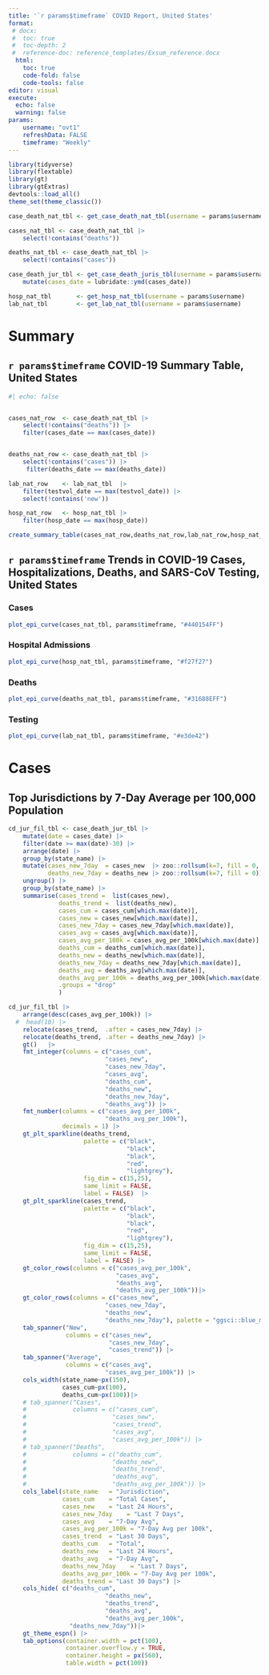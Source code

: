 ```yaml
---
title: '`r params$timeframe` COVID Report, United States'
format:
 # docx:
 #  toc: true
 #  toc-depth: 2
 #  reference-doc: reference_templates/Exsum_reference.docx
  html:
    toc: true
    code-fold: false
    code-tools: false
editor: visual
execute: 
  echo: false
  warning: false 
params:
    username: "ovt1"
    refreshData: FALSE
    timeframe: "Weekly"
---
```


```r
library(tidyverse)
library(flextable)
library(gt)
library(gtExtras)
devtools::load_all()
theme_set(theme_classic())
```

```r
case_death_nat_tbl <- get_case_death_nat_tbl(username = params$username)

cases_nat_tbl <- case_death_nat_tbl |> 
    select(!contains("deaths"))

deaths_nat_tbl <- case_death_nat_tbl |> 
    select(!contains("cases"))

case_death_jur_tbl <- get_case_death_juris_tbl(username = params$username) |>  
    mutate(cases_date = lubridate::ymd(cases_date))

hosp_nat_tbl       <- get_hosp_nat_tbl(username = params$username)
lab_nat_tbl        <- get_lab_nat_tbl(username = params$username)
```


# Summary

## `r params$timeframe` COVID-19 Summary Table, United States

```r
#| echo: false


cases_nat_row  <- case_death_nat_tbl |> 
    select(!contains("deaths")) |>
    filter(cases_date == max(cases_date))


deaths_nat_row <- case_death_nat_tbl |> 
    select(!contains("cases")) |> 
     filter(deaths_date == max(deaths_date))

lab_nat_row    <- lab_nat_tbl  |> 
    filter(testvol_date == max(testvol_date)) |> 
    select(!contains('new'))

hosp_nat_row   <- hosp_nat_tbl |> 
    filter(hosp_date == max(hosp_date))

create_summary_table(cases_nat_row,deaths_nat_row,lab_nat_row,hosp_nat_row) |> flextable()

```


## `r params$timeframe` Trends in COVID-19 Cases, Hospitalizations, Deaths, and SARS-CoV Testing, United States

::: {.grid}

::: {.g-col-6}

### Cases
```r
plot_epi_curve(cases_nat_tbl, params$timeframe, "#440154FF")
```

:::

::: {.g-col-6}
### Hospital Admissions

```r
plot_epi_curve(hosp_nat_tbl, params$timeframe, "#f27f27")
```

:::

::: {.g-col-6}
### Deaths

```r
plot_epi_curve(deaths_nat_tbl, params$timeframe, "#31688EFF")
```

:::

::: {.g-col-6}
###  Testing

```r
plot_epi_curve(lab_nat_tbl, params$timeframe, "#e3de42")
```
:::

:::



# Cases
## Top Jurisdictions by 7-Day Average per 100,000 Population

```r
cd_jur_fil_tbl <- case_death_jur_tbl |>
    mutate(date = cases_date) |> 
    filter(date >= max(date)-30) |> 
    arrange(date) |> 
    group_by(state_name) |> 
    mutate(cases_new_7day  = cases_new  |> zoo::rollsum(k=7, fill = 0, align = "right"),
           deaths_new_7day = deaths_new |> zoo::rollsum(k=7, fill = 0)) |> 
    ungroup() |> 
    group_by(state_name) |> 
    summarise(cases_trend =  list(cases_new),
              deaths_trend =  list(deaths_new),
              cases_cum = cases_cum[which.max(date)],
              cases_new = cases_new[which.max(date)],
              cases_new_7day = cases_new_7day[which.max(date)],
              cases_avg = cases_avg[which.max(date)],
              cases_avg_per_100k = cases_avg_per_100k[which.max(date)],
              deaths_cum = deaths_cum[which.max(date)],
              deaths_new = deaths_new[which.max(date)],
              deaths_new_7day = deaths_new_7day[which.max(date)],
              deaths_avg = deaths_avg[which.max(date)],
              deaths_avg_per_100k = deaths_avg_per_100k[which.max(date)],
              .groups = "drop"
              )  
```

```r

cd_jur_fil_tbl |> 
    arrange(desc(cases_avg_per_100k)) |> 
  #  head(10) |> 
    relocate(cases_trend,  .after = cases_new_7day) |> 
    relocate(deaths_trend, .after = deaths_new_7day) |> 
    gt()   |> 
    fmt_integer(columns = c("cases_cum",
                           "cases_new",
                           "cases_new_7day",
                           "cases_avg",
                           "deaths_cum",
                           "deaths_new",
                           "deaths_new_7day",
                           "deaths_avg")) |> 
    fmt_number(columns = c("cases_avg_per_100k",
                           "deaths_avg_per_100k"),
               decimals = 1) |> 
    gt_plt_sparkline(deaths_trend,
                     palette = c("black",
                                 "black",
                                 "black",
                                 "red",
                                 "lightgrey"),
                     fig_dim = c(15,25),
                     same_limit = FALSE,
                     label = FALSE)  |> 
    gt_plt_sparkline(cases_trend,
                     palette = c("black",
                                 "black",
                                 "black",
                                 "red",
                                 "lightgrey"),
                     fig_dim = c(15,25),
                     same_limit = FALSE,
                     label = FALSE) |>
    gt_color_rows(columns = c("cases_avg_per_100k",
                              "cases_avg",
                              "deaths_avg",
                              "deaths_avg_per_100k"))|> 
    gt_color_rows(columns = c("cases_new",
                           "cases_new_7day",
                           "deaths_new",
                           "deaths_new_7day"), palette = "ggsci::blue_material") |> 
    tab_spanner("New",
                columns = c("cases_new",
                            "cases_new_7day",
                            "cases_trend")) |> 
    tab_spanner("Average",
                columns = c("cases_avg",
                           "cases_avg_per_100k")) |> 
    cols_width(state_name~px(150),
               cases_cum~px(100),
               deaths_cum~px(100))|>
    # tab_spanner("Cases", 
    #             columns = c("cases_cum",
    #                        "cases_new", 
    #                        "cases_trend",
    #                        "cases_avg",
    #                        "cases_avg_per_100k")) |> 
    # tab_spanner("Deaths", 
    #             columns = c("deaths_cum",
    #                        "deaths_new", 
    #                        "deaths_trend",
    #                        "deaths_avg",
    #                        "deaths_avg_per_100k")) |> 
    cols_label(state_name   = "Jurisdiction",
               cases_cum    = "Total Cases",
               cases_new    = "Last 24 Hours",
               cases_new_7day    = "Last 7 Days",
               cases_avg    = "7-Day Avg",
               cases_avg_per_100k = "7-Day Avg per 100k",
               cases_trend  = "Last 30 Days",
               deaths_cum   = "Total",
               deaths_new   = "Last 24 Hours",
               deaths_avg   = "7-Day Avg",
               deaths_new_7day    = "Last 7 Days",
               deaths_avg_per_100k = "7-Day Avg per 100k",
               deaths_trend = "Last 30 Days") |> 
    cols_hide( c("deaths_cum",
                           "deaths_new", 
                           "deaths_trend",
                           "deaths_avg",
                           "deaths_avg_per_100k",
                 "deaths_new_7day"))|> 
    gt_theme_espn() |> 
    tab_options(container.width = pct(100),
                container.overflow.y = TRUE,
                container.height = px(560),
                table.width = pct(100))
    
```


